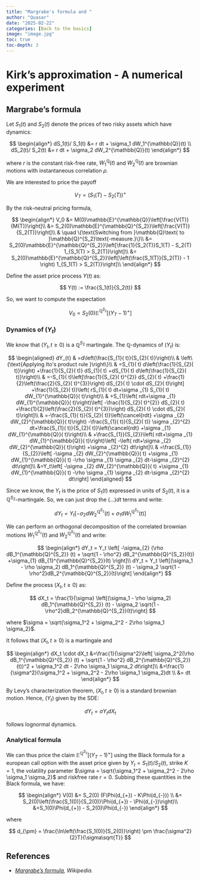 ```yaml
---
title: "Margrabe's formula and "
author: "Quasar"
date: "2025-02-22"
categories: [Back to the basics]      
image: "image.jpg"
toc: true
toc-depth: 3
---
```


# Kirk's approximation - A numerical experiment

## Margrabe's formula

Let $S_1(t)$ and $S_2(t)$ denote the prices of two risky assets which have dynamics:

$$
\begin{align*}
dS_1(t)/ S_1(t) &= r dt + \sigma_1 dW_1^{\mathbb{Q}}(t) \\
dS_2(t)/ S_2(t) &= r dt + \sigma_2 dW_2^{\mathbb{Q}}(t) 
\end{align*}
$$

where $r$ is the constant risk-free rate, $W_1^{\mathbb{Q}}(t)$ and $W_2^{\mathbb{Q}}(t)$ are brownian motions with instantaneous correlation $\rho$.

We are interested to price the payoff

$$
V_T = (S_1(T) - S_2(T))^+
$$

By the risk-neutral pricing formula,

$$
\begin{align*}
V_0 &= M(0)\mathbb{E}^{\mathbb{Q}}\left[\frac{V(T)}{M(T)}\right]\\
&= S_2(0)\mathbb{E}^{\mathbb{Q}^{S_2}}\left[\frac{V(T)}{S_2(T)}\right]\\
& \quad \{\text{Switching from }\mathbb{Q}\text{ to }\mathbb{Q}^{S_2}\text{-measure.}\}\\
&= S_2(0)\mathbb{E}^{\mathbb{Q}^{S_2}}\left[\frac{1}{S_2(T)}S_1(T) - S_2(T) 1_{S_1(T) > S_2(T)}\right]\\
&= S_2(0)\mathbb{E}^{\mathbb{Q}^{S_2}}\left[\left(\frac{S_1(T)}{S_2(T)} - 1 \right) 1_{S_1(T) > S_2(T)}\right]\\
\end{align*}
$$

Define the asset price process $Y(t)$ as:

$$
Y(t) := \frac{S_1(t)}{S_2(t)}
$$

So, we want to compute the expectation

$$
V_0 = S_2(0) \mathbb{E}^{\mathbb{Q}^{S_2}} \left[(Y_T - 1)^+\right]
$$

### Dynamics of $(Y_t)$

We know that $(Y_t,t\geq 0)$ is a $\mathbb{Q}^{S_2}$ martingale. The $\mathbb{Q}$-dynamics of $(Y_t)$ is:

$$
\begin{aligned}
dY_{t} & =d\left(\frac{S_{1}( t)}{S_{2}( t)}\right)\\
 & \left\{\text{Applying Ito's product rule }\right\}\\
 & =S_{1}( t) d\left(\frac{1}{S_{2}( t)}\right) +\frac{1}{S_{2}( t)} dS_{1}( t) +dS_{1}( t) d\left(\frac{1}{S_{2}( t)}\right)\\
 & =-S_{1}( t)\left[\frac{1}{S_{2}( t)^{2}} dS_{2}( t) +\frac{1}{2}\left(\frac{2}{S_{2}( t)^{3}}\right) dS_{2}( t) \cdot dS_{2}( t)\right] +\frac{1}{S_{2}( t)}\left( rS_{1}( t) dt+\sigma _{1} S_{1}( t) dW_{1}^{\mathbb{Q}}( t)\right)\\
 & +S_{1}\left( rdt+\sigma _{1} dW_{1}^{\mathbb{Q}}( t)\right)\left[ -\frac{1}{S_{2}( t)^{2}} dS_{2}( t) +\frac{1}{2}\left(\frac{2}{S_{2}( t)^{3}}\right) dS_{2}( t) \cdot dS_{2}( t)\right]\\
 & =-\frac{S_{1}( t)}{S_{2}( t)}\left(\cancel{rdt} +\sigma _{2} dW_{2}^{\mathbb{Q}}( t)\right) -\frac{S_{1}( t)}{S_{2}( t)} \sigma _{2}^{2} dt+\frac{S_{1}( t)}{S_{2}( t)}\left(\cancel{rdt} +\sigma _{1} dW_{1}^{\mathbb{Q}}( t)\right)\\
 & +\frac{S_{1}}{S_{2}}\left( rdt+\sigma _{1} dW_{1}^{\mathbb{Q}}( t)\right)\left[ -\left( rdt+\sigma _{2} dW_{2}^{\mathbb{Q}}( t)\right) +\sigma _{2}^{2} dt\right]\\
 & =\frac{S_{1}}{S_{2}}\left[ -\sigma _{2} dW_{2}^{\mathbb{Q}}( t) +\sigma _{1} dW_{1}^{\mathbb{Q}}( t) -\rho \sigma _{1} \sigma _{2} dt-\sigma _{2}^{2} dt\right]\\
&=Y_t\left[ -\sigma _{2} dW_{2}^{\mathbb{Q}}( t) +\sigma _{1} dW_{1}^{\mathbb{Q}}( t) -\rho \sigma _{1} \sigma _{2} dt-\sigma _{2}^{2} dt\right]
\end{aligned}
$$

Since we know, the $Y_t$ is the price of $S_1(t)$ expressed in units of $S_2(t)$, it is a $\mathbb{Q}^{S_2}$-martingale. So, we can just drop the $(...)dt$ terms and write:

$$
dY_t = Y_t \left[ -\sigma_{2} dW_{2}^{\mathbb{Q}^{S_2}}( t) +\sigma_{1} dW_{1}^{\mathbb{Q}^{S_2}}(t) \right]
$$

We can perform an orthogonal decomposition of the correlated brownian motions $W_1^{\mathbb{Q}^{S_2}}(t)$ and $W_2^{\mathbb{Q}^{S_2}}(t)$ and write:

$$
\begin{align*}
dY_t = Y_t \left[ -\sigma_{2} (\rho dB_1^{\mathbb{Q}^{S_2}} (t) + \sqrt{1 - \rho^2} dB_2^{\mathbb{Q}^{S_2}}(t)) +\sigma_{1} dB_{1}^{\mathbb{Q}^{S_2}}(t) \right]\\
dY_t = Y_t \left[(\sigma_1 - \rho \sigma_2) dB_1^{\mathbb{Q}^{S_2}} (t) - \sigma_2 \sqrt{1 - \rho^2}dB_2^{\mathbb{Q}^{S_2}}(t)\right] 
\end{align*}
$$

Define the process $(X_t,t\geq 0)$ as:

$$
dX_t = \frac{1}{\sigma} \left[(\sigma_1 - \rho \sigma_2) dB_1^{\mathbb{Q}^{S_2}} (t) - \sigma_2 \sqrt{1 - \rho^2}dB_2^{\mathbb{Q}^{S_2}}(t)\right] 
$$

where $\sigma = \sqrt{\sigma_1^2 + \sigma_2^2 - 2\rho \sigma_1 \sigma_2}$. 

It follows that $(X_t,t\geq 0)$ is a martingale and 

$$
\begin{align*}
dX_t \cdot dX_t &=\frac{1}{\sigma^2}\left[ \sigma_2^2(\rho dB_1^{\mathbb{Q}^{S_2}} (t) + \sqrt{1 - \rho^2} dB_2^{\mathbb{Q}^{S_2}}(t))^2 + \sigma_1^2 dt - 2\rho \sigma_1 \sigma_2 dt\right]\\
&=\frac{1}{\sigma^2}(\sigma_1^2 + \sigma_2^2 - 2\rho \sigma_1 \sigma_2)dt \\
&= dt
\end{align*}
$$

By Levy's characterization theorem, $(X_t,t\geq 0)$ is a standard brownian motion. Hence, $(Y_t)$ given by the SDE:

$$
dY_t = \sigma Y_t dX_t
$$

follows lognormal dynamics.

### Analytical formula

We can thus price the claim $\mathbb{E}^{\mathbb{Q}^{S_2}}\left[(Y_T - 1)^+\right]$ using the Black formula for a european call option with the asset price given by $Y_t = S_1(t)/S_2(t)$, strike $K = 1$, the volatility parameter $\sigma = \sqrt{\sigma_1^2 + \sigma_2^2 - 2\rho \sigma_1 \sigma_2}$ and riskfree rate $r=0$. Subbing these quantities in the Black formula, we have:

$$
\begin{align*}
V(0) &= S_2(0) (F\Phi(d_{+}) - K\Phi(d_{-})) \\
&= S_2(0)\left(\frac{S_1(0)}{S_2(0)}\Phi(d_{+}) - \Phi(d_{-})\right)\\
&=S_1(0)\Phi(d_{+}) - S_2(0)\Phi(d_{-})
\end{align*}
$$

where 

$$
d_{\pm} = \frac{\ln\left(\frac{S_1(0)}{S_2(0)}\right) \pm \frac{\sigma^2}{2}T}{\sigma\sqrt{T}}
$$


## References {.appendix}


- *[Margrabe's formula](https://en.wikipedia.org/wiki/Margrabe%27s_formula), Wikipedia.*
